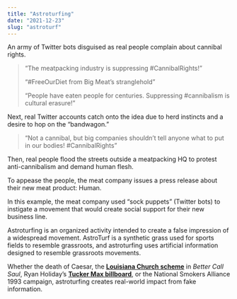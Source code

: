 ```yaml
---
title: "Astroturfing"
date: "2021-12-23"
slug: "astroturf"
---
```


An army of Twitter bots disguised as real people complain about cannibal rights.

> “The meatpacking industry is suppressing #CannibalRights!”
> 
> “#FreeOurDiet from Big Meat’s stranglehold”
> 
> “People have eaten people for centuries. Suppressing #cannibalism is cultural erasure!”

Next, real Twitter accounts catch onto the idea due to herd instincts and a desire to hop on the “bandwagon.”

> “Not a cannibal, but big companies shouldn’t tell anyone what to put in our bodies! #CannibalRights”

Then, real people flood the streets outside a meatpacking HQ to protest anti-cannibalism and demand human flesh.

To appease the people, the meat company issues a press release about their new meat product: Human.

In this example, the meat company used “sock puppets” (Twitter bots) to instigate a movement that would create social support for their new business line.

Astroturfing is an organized activity intended to create a false impression of a widespread movement. AstroTurf is a synthetic grass used for sports fields to resemble grassroots, and astroturfing uses artificial information designed to resemble grassroots movements.

Whether the death of Caesar, the **[Louisiana Church scheme](https://en.wikipedia.org/wiki/Coushatta_(Better_Call_Saul))** in *Better Call Saul*, Ryan Holiday’s **[Tucker Max billboard](https://www.slideshare.net/ryanholiday/9-tactics-of-a-media-manipulator-how-to-control-and-influence-blogs/)**, or the National Smokers Alliance 1993 campaign, astroturfing creates real-world impact from fake information.